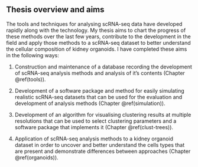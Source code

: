 ## Thesis overview and aims

The tools and techniques for analysing scRNA-seq data have developed rapidly
along with the technology. My thesis aims to chart the progress of these
methods over the last few years, contribute to the development in the field and
apply those methods to a scRNA-seq dataset to better understand the cellular
composition of kidney organoids. I have completed these aims in the following
ways:

1. Construction and maintenance of a database recording the development of
   scRNA-seq analysis methods and analysis of it's contents
   (Chapter \@ref(tools)).

2. Development of a software package and method for easily simulating realistic
   scRNA-seq datasets that can be used for the evaluation and development of
   analysis methods (Chapter \@ref(simulation)).

3. Development of an algorithm for visualising clustering results at multiple
   resolutions that can be used to select clustering parameters and a software
   package that implements it (Chapter \@ref(clust-trees)).

4. Application of scRNA-seq analysis methods to a kidney organoid dataset in
   order to uncover and better understand the cells types that are present and
   demonstrate differences between approaches (Chapter \@ref(organoids)).
